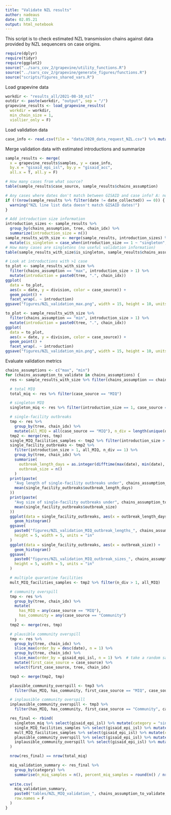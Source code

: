 ```yaml
---
title: "Validate NZL results"
author: nadeaus
date: 02.05.21
output: html_notebook
---
```


This script is to check estimated NZL transmission chains against data provided by NZL sequencers on case origins.

```r
require(dplyr)
require(tidyr)
require(ggplot2)
source("../sars_cov_2/grapevine/utility_functions.R")
source("../sars_cov_2/grapevine/generate_figures/functions.R")
source("scripts/figures_shared_vars.R")
```

Load grapevine data

```r
workdir <- "results_all/2021-08-10_nzl"
outdir <- paste(workdir, "output", sep = "/")
grapevine_results <- load_grapevine_results(
  workdir = workdir,
  min_chain_size = 1,
  viollier_only = F)
```

Load validation data

```r
case_info <- read.csv(file = "data/2020_data_request_NZL.csv") %>% mutate(date_collected = as.Date(date_collected))
```

Merge validation data with estimated introductions and summarize

```r
sample_results <- merge(
  x = grapevine_results$samples, y = case_info,
  by.x = "gisaid_epi_isl", by.y = "gisaid_acc",
  all.x = T, all.y = F)

# How many cases from what source?
table(sample_results$case_source, sample_results$chains_assumption)

# Any cases where dates don't match between GISAID and case info? A: no
if (!(nrow(sample_results %>% filter(date != date_collected)) == 0)) {
  warning("NZL line list data doesn't match GISAID dates!")
}

# Add introduction size information
introduction_sizes <- sample_results %>%
  group_by(chains_assumption, tree, chain_idx) %>%
  summarize(introduction_size = n())
sample_results_with_size <- merge(sample_results, introduction_sizes) %>%
  mutate(is_singleton = case_when(introduction_size == 1 ~ "singleton", T ~ "chain"))
# How many cases are singletons (no useful validation information)
table(sample_results_with_size$is_singleton, sample_results$chains_assumption, sample_results$case_source)

# Look at introductions with >1 case
to_plot <- sample_results_with_size %>%
  filter(chains_assumption == "max", introduction_size > 1) %>%
  mutate(introduction = paste0(tree, ".", chain_idx))
ggplot(
  data = to_plot,
  aes(x = date, y = division, color = case_source)) +
  geom_point() +
  facet_wrap(. ~ introduction)
ggsave("figures/NZL_validation_max.png", width = 15, height = 10, units = "in")

to_plot <- sample_results_with_size %>%
  filter(chains_assumption == "min", introduction_size > 1) %>%
  mutate(introduction = paste0(tree, ".", chain_idx))
ggplot(
  data = to_plot,
  aes(x = date, y = division, color = case_source)) +
  geom_point() +
  facet_wrap(. ~ introduction)
ggsave("figures/NZL_validation_min.png", width = 15, height = 10, units = "in")
```

Evaluate validation metrics
```r
chains_assumptions <- c("max", "min")
for (chains_assumption_to_validate in chains_assumptions) {
  res <- sample_results_with_size %>% filter(chains_assumption == chains_assumption_to_validate)

  # total MIQ
  total_miq <- res %>% filter(case_source == "MIQ")

  # singleton MIQ
  singleton_miq <- res %>% filter(introduction_size == 1, case_source == "MIQ")

  # single-facility outbreaks
  tmp <- res %>%
    group_by(tree, chain_idx) %>%
    mutate(all_MIQ = all(case_source == "MIQ"), n_div = length(unique(division)))
  tmp2 <- merge(res, tmp)
  single_MIQ_facilities_samples <- tmp2 %>% filter(introduction_size > 1, all_MIQ, n_div == 1)
  single_facility_outbreaks <- tmp2 %>%
    filter(introduction_size > 1, all_MIQ, n_div == 1) %>%
    group_by(tree, chain_idx) %>%
    summarise(
      outbreak_length_days = as.integer(difftime(max(date), min(date), units = "days")),
      outbreak_size = n()
    )
  print(paste(
    "Avg length of single-facility outbreaks under", chains_assumption_to_validate, "assumption:", 
    mean(single_facility_outbreaks$outbreak_length_days)
  ))
  print(paste(
    "Avg size of single-facility outbreaks under", chains_assumption_to_validate, "assumption:", 
    mean(single_facility_outbreaks$outbreak_size)
  ))
  ggplot(data = single_facility_outbreaks, aes(x = outbreak_length_days)) + 
    geom_histogram()
  ggsave(
    paste0("figures/NZL_validation_MIQ_outbreak_lengths_", chains_assumption_to_validate, ".png"), 
    height = 5, width = 5, units = "in"
  )
  ggplot(data = single_facility_outbreaks, aes(x = outbreak_size)) + 
    geom_histogram()
  ggsave(
    paste0("figures/NZL_validation_MIQ_outbreak_sizes_", chains_assumption_to_validate, ".png"), 
    height = 5, width = 5, units = "in"
  )

  # multiple quarantine facilities
  mult_MIQ_facilities_samples <- tmp2 %>% filter(n_div > 1, all_MIQ)

  # community overspill
  tmp <- res %>%
    group_by(tree, chain_idx) %>%
    mutate(
      has_MIQ = any(case_source == "MIQ"), 
      has_community = any(case_source == "Community")
    )
  tmp2 <- merge(res, tmp)

  # plausible community overspill
  tmp <- res %>%
    group_by(tree, chain_idx) %>%
    slice_max(order_by = desc(date), n = 1) %>%
    group_by(tree, chain_idx) %>%
    slice_max(order_by = gisaid_epi_isl, n = 1) %>%  # take a random sample if >1 are tied for first sample date
    mutate(first_case_source = case_source) %>%
    select(first_case_source, tree, chain_idx)

  tmp3 <- merge(tmp2, tmp)

  plausible_community_overspill <- tmp3 %>%
    filter(has_MIQ, has_community, first_case_source == "MIQ", case_source == "MIQ")

  # inplausible community overspill
  inplausible_community_overspill <- tmp3 %>%
    filter(has_MIQ, has_community, first_case_source == "Community", case_source == "MIQ")

  res_final <- rbind(
    singleton_miq %>% select(gisaid_epi_isl) %>% mutate(category = "singleton_miq"),
    single_MIQ_facilities_samples %>% select(gisaid_epi_isl) %>% mutate(category = "single_MIQ_facilities_samples"),
    mult_MIQ_facilities_samples %>% select(gisaid_epi_isl) %>% mutate(category = "mult_MIQ_facilities_samples"),
    plausible_community_overspill %>% select(gisaid_epi_isl) %>% mutate(category = "plausible_community_overspill"),
    inplausible_community_overspill %>% select(gisaid_epi_isl) %>% mutate(category = "inplausible_community_overspill")
  )

  nrow(res_final) == nrow(total_miq)

  miq_validation_summary <- res_final %>%
    group_by(category) %>% 
    summarise(n_miq_samples = n(), percent_miq_samples = round(n() / nrow(total_miq), digits = 2))
    
  write.csv(
    miq_validation_summary, 
    paste0("tables/NZL_MIQ_validation_", chains_assumption_to_validate, ".csv"), 
    row.names = F
  )
}

```
